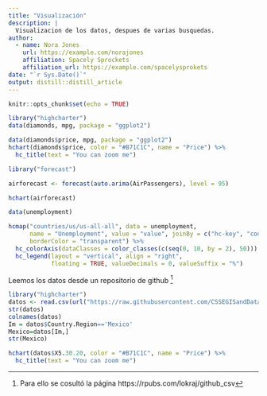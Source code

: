 ```yaml
---
title: "Visualización"
description: |
  Visualizacion de los datos, despues de varias busquedas.
author:
  - name: Nora Jones 
    url: https://example.com/norajones
    affiliation: Spacely Sprockets
    affiliation_url: https://example.com/spacelysprokets
date: "`r Sys.Date()`"
output: distill::distill_article
---
```


```r
knitr::opts_chunk$set(echo = TRUE)
```




```r
library("highcharter")
data(diamonds, mpg, package = "ggplot2")

data(diamonds$price, mpg, package = "ggplot2")
hchart(diamonds$price, color = "#B71C1C", name = "Price") %>% 
  hc_title(text = "You can zoom me")
```

```r
library("forecast")

airforecast <- forecast(auto.arima(AirPassengers), level = 95)

hchart(airforecast)
```


```r
data(unemployment)

hcmap("countries/us/us-all-all", data = unemployment,
      name = "Unemployment", value = "value", joinBy = c("hc-key", "code"),
      borderColor = "transparent") %>%
  hc_colorAxis(dataClasses = color_classes(c(seq(0, 10, by = 2), 50))) %>% 
  hc_legend(layout = "vertical", align = "right",
            floating = TRUE, valueDecimals = 0, valueSuffix = "%") 
```







Leemos los datos desde un repositorio de github ^[Para ello se cosultó la página https://rpubs.com/lokraj/github_csv]



```r
library("highcharter")
datos <- read.csv(url("https://raw.githubusercontent.com/CSSEGISandData/COVID-19/master/csse_covid_19_data/csse_covid_19_time_series/time_series_covid19_confirmed_global.csv"))
str(datos)
colnames(datos)
Im = datos$Country.Region=='Mexico'
Mexico=datos[Im,]
str(Mexico)

```


```r
hchart(datos$X5.30.20, color = "#B71C1C", name = "Price") %>% 
  hc_title(text = "You can zoom me")
```


